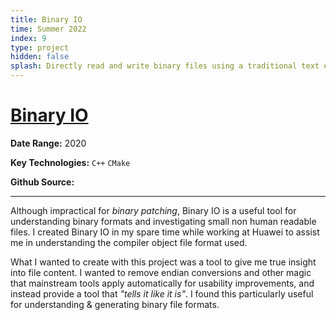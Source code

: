 ```yaml
---
title: Binary IO
time: Summer 2022
index: 9
type: project
hidden: false
splash: Directly read and write binary files using a traditional text editor
---
```


# [Binary IO](https://github.com/DavidPeet8/BinaryIO)

**Date Range:** 2020

**Key Technologies:** `C++` `CMake`

**Github Source:** <GitLink url="https://github.com/DavidPeet8/BinaryIO" />

---

Although impractical for *binary patching*, Binary IO is a useful tool for understanding binary formats and investigating small non human readable files. I created Binary IO in my spare time while working at Huawei to assist me in understanding the compiler object file format used.

What I wanted to create with this project was a tool to give me true insight into file content. I wanted to remove endian conversions and other magic that mainstream tools apply automatically for usability improvements, and instead provide a tool that *"tells it like it is"*. I found this particularly useful for understanding & generating binary file formats.
